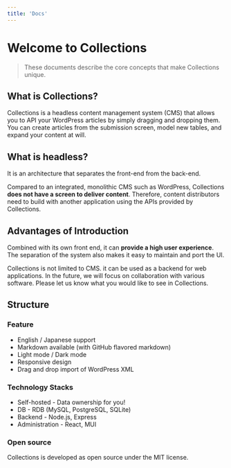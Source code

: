 ```yaml
---
title: 'Docs'
---
```


# Welcome to Collections

> These documents describe the core concepts that make Collections unique.

## What is Collections?

Collections is a headless content management system (CMS) that allows you to API your WordPress articles by simply dragging and dropping them.
You can create articles from the submission screen, model new tables, and expand your content at will.

## What is headless?

It is an architecture that separates the front-end from the back-end.

Compared to an integrated, monolithic CMS such as WordPress, Collections **does not have a screen to deliver content**.
Therefore, content distributors need to build with another application using the APIs provided by Collections.

## Advantages of Introduction

Combined with its own front end, it can **provide a high user experience**. The separation of the system also makes it easy to maintain and port the UI.

Collections is not limited to CMS. it can be used as a backend for web applications. In the future, we will focus on collaboration with various software.
Please let us know what you would like to see in Collections.

## Structure

### Feature

- English / Japanese support
- Markdown available (with GitHub flavored markdown)
- Light mode / Dark mode
- Responsive design
- Drag and drop import of WordPress XML

### Technology Stacks

- Self-hosted - Data ownership for you!
- DB - RDB (MySQL, PostgreSQL, SQLite)
- Backend - Node.js, Express
- Administration - React, MUI

### Open source

Collections is developed as open source under the MIT license.
